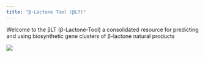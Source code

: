 ```yaml
---
title: "β-Lactone Tool (βLT)"
---
```




Welcome to the βLT (β-Lactone-Tool) a consolidated resource for predicting and using biosynthetic gene clusters of β-lactone natural products

![](figs/BLT_logo.jpg)